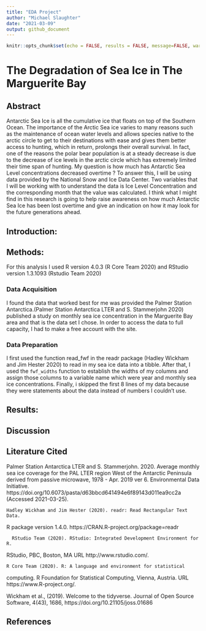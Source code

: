 ```yaml
---
title: "EDA Project"
author: "Michael Slaughter"
date: "2021-03-09"
output: github_document
---
```


```r
knitr::opts_chunk$set(echo = FALSE, results = FALSE, message=FALSE, warning=FALSE)
```


# The Degradation of Sea Ice in The Marguerite Bay

## Abstract

Antarctic Sea Ice is all the cumulative ice that floats on top
of the Southern Ocean. The importance of the Arctic Sea ice varies to many reasons such as the maintenance of ocean water levels and allows species native to the arctic circle to get to their destinations with ease and gives them better access to hunting, which in return, prolongs their overall survival. In fact, one of the reasons the polar bear population is at a steady decrease is due to the decrease of ice levels in the arctic circle which has extremely limited their time span of hunting. My question is how much has Antarctic Sea Level concentrations decreased overtime ? To answer this, I will be using data provided by the National Snow and Ice Data Center. Two variables that I will be working with to understand the data is Ice Level Concentration and the corresponding month that the value was calculated. I think what I might find in this research is going to help raise awareness on how much Antarctic Sea Ice has been lost overtime and give an indication on how it may look for the future generations
ahead.


## Introduction:





## Methods:
For this analysis I used R version 4.0.3 (R Core Team 2020) and RStudio version 1.3.1093 (Rstudio Team 2020)

### Data Acquisition

I found the data that worked best for me was provided the Palmer Station Antarctica.(Palmer Station Antarctica LTER and S. Stammerjohn 2020) published a study on monthly sea ice concentration in the Marguerite Bay area and that is the data set I chose. In order to access the data to full capacity, I had to make a free account with the site.

### Data Preparation
I first used the function read_fwf in the readr package (Hadley Wickham and Jim Hester 2020) to read in my sea ice data into a tibble. After that, I used the `fwf_widths` function to establish the widths of my columns and assign those columns to a variable name which were year and monthly sea ice concentrations. Finally, i skipped the first 8 lines of my data because they were statements about the data instead of numbers I couldn't use.







## Results:


## Discussion


## Literature Cited
   Palmer Station Antarctica LTER and S. Stammerjohn. 2020. Average monthly sea ice coverage for the PAL LTER region West of the Antarctic Peninsula derived from passive microwave, 1978 - Apr. 2019 ver 6. Environmental Data Initiative. https://doi.org/10.6073/pasta/d63bbcd641494e6f89143d011ea9cc2a (Accessed 2021-03-25).
  
    Hadley Wickham and Jim Hester (2020). readr: Read Rectangular Text Data.
  R package version 1.4.0. https://CRAN.R-project.org/package=readr
  
      RStudio Team (2020). RStudio: Integrated Development Environment for R.
  RStudio, PBC, Boston, MA URL http://www.rstudio.com/.
 
    R Core Team (2020). R: A language and environment for statistical
  computing. R Foundation for Statistical Computing, Vienna, Austria. URL
  https://www.R-project.org/.
  
  Wickham et al., (2019). Welcome to the tidyverse. Journal of Open Source
  Software, 4(43), 1686, https://doi.org/10.21105/joss.01686

## References














